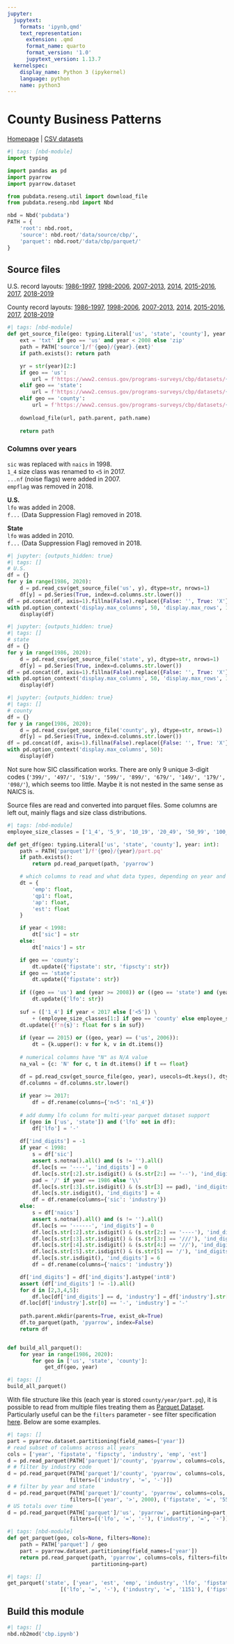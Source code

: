 ```yaml
---
jupyter:
  jupytext:
    formats: 'ipynb,qmd'
    text_representation:
      extension: .qmd
      format_name: quarto
      format_version: '1.0'
      jupytext_version: 1.13.7
  kernelspec:
    display_name: Python 3 (ipykernel)
    language: python
    name: python3
---
```


# County Business Patterns

[Homepage](https://www.census.gov/programs-surveys/cbp.html) |
[CSV datasets](https://www.census.gov/programs-surveys/cbp/data/datasets.html)

```python
#| tags: [nbd-module]
import typing

import pandas as pd
import pyarrow
import pyarrow.dataset

from pubdata.reseng.util import download_file
from pubdata.reseng.nbd import Nbd

nbd = Nbd('pubdata')
PATH = {
    'root': nbd.root,
    'source': nbd.root/'data/source/cbp/',
    'parquet': nbd.root/'data/cbp/parquet/'
}
```

## Source files

U.S. record layouts:
[1986-1997](),
[1998-2006](),
[2007-2013](https://www2.census.gov/programs-surveys/cbp/technical-documentation/records-layouts/noise-layout/us_lfo_layout.txt),
[2014](),
[2015-2016](),
[2017](),
[2018-2019]()



County record layouts:
[1986-1997](http://www2.census.gov/programs-surveys/cbp/technical-documentation/records-layouts/full-layout/county_layout_sic.txt),
[1998-2006](https://www2.census.gov/programs-surveys/cbp/technical-documentation/records-layouts/full-layout/county_layout.txt),
[2007-2013](https://www2.census.gov/programs-surveys/cbp/technical-documentation/records-layouts/noise-layout/county_layout.txt),
[2014](https://www2.census.gov/programs-surveys/rhfs/cbp/technical%20documentation/2014_record_layouts/county_layout_2014.txt),
[2015-2016](https://www2.census.gov/programs-surveys/rhfs/cbp/technical%20documentation/2015_record_layouts/county_layout_2015.txt),
[2017](https://www2.census.gov/programs-surveys/cbp/technical-documentation/records-layouts/2017_record_layouts/county_layout_2017.txt),
[2018-2019](https://www2.census.gov/programs-surveys/cbp/technical-documentation/records-layouts/2018_record_layouts/county-layout-2018.txt)

```python
#| tags: [nbd-module]
def get_source_file(geo: typing.Literal['us', 'state', 'county'], year: int):
    ext = 'txt' if geo == 'us' and year < 2008 else 'zip'
    path = PATH['source']/f'{geo}/{year}.{ext}'
    if path.exists(): return path

    yr = str(year)[2:]
    if geo == 'us':
        url = f'https://www2.census.gov/programs-surveys/cbp/datasets/{year}/cbp{yr}us.{ext}'
    elif geo == 'state':
        url = f'https://www2.census.gov/programs-surveys/cbp/datasets/{year}/cbp{yr}st.zip'
    elif geo == 'county':
        url = f'https://www2.census.gov/programs-surveys/cbp/datasets/{year}/cbp{yr}co.zip'
    
    download_file(url, path.parent, path.name)
    
    return path
```

### Columns over years

`sic` was replaced with `naics` in 1998.  
`1_4` size class was renamed to `<5` in 2017.  
`...nf` (noise flags) were added in 2007.  
`empflag` was removed in 2018.

**U.S.**  
`lfo` was added in 2008.  
`f...` (Data Suppression Flag) removed in 2018.

**State**  
`lfo` was added in 2010.  
`f...` (Data Suppression Flag) removed in 2018.

```python
#| jupyter: {outputs_hidden: true}
#| tags: []
# U.S.
df = {}
for y in range(1986, 2020):
    d = pd.read_csv(get_source_file('us', y), dtype=str, nrows=1)
    df[y] = pd.Series(True, index=d.columns.str.lower())
df = pd.concat(df, axis=1).fillna(False).replace({False: '', True: 'X'})
with pd.option_context('display.max_columns', 50, 'display.max_rows', 100):
    display(df)
```

```python
#| jupyter: {outputs_hidden: true}
#| tags: []
# state
df = {}
for y in range(1986, 2020):
    d = pd.read_csv(get_source_file('state', y), dtype=str, nrows=1)
    df[y] = pd.Series(True, index=d.columns.str.lower())
df = pd.concat(df, axis=1).fillna(False).replace({False: '', True: 'X'})
with pd.option_context('display.max_columns', 50, 'display.max_rows', 100):
    display(df)
```

```python
#| jupyter: {outputs_hidden: true}
#| tags: []
# county
df = {}
for y in range(1986, 2020):
    d = pd.read_csv(get_source_file('county', y), dtype=str, nrows=1)
    df[y] = pd.Series(True, index=d.columns.str.lower())
df = pd.concat(df, axis=1).fillna(False).replace({False: '', True: 'X'})
with pd.option_context('display.max_columns', 50):
    display(df)
```

Not sure how SIC classification works. There are only 9 unique 3-digit codes (`'399/', '497/', '519/', '599/', '899/', '679/', '149/', '179/', '098/'`), which seems too little. Maybe it is not nested in the same sense as NAICS is.

Source files are read and converted into parquet files. Some columns are left out, mainly flags and size class distributions.

```python
#| tags: [nbd-module]
employee_size_classes = ['1_4', '5_9', '10_19', '20_49', '50_99', '100_249', '250_499', '500_999', '1000', '1000_1', '1000_2', '1000_3', '1000_4']

def get_df(geo: typing.Literal['us', 'state', 'county'], year: int):
    path = PATH['parquet']/f'{geo}/{year}/part.pq'
    if path.exists():
        return pd.read_parquet(path, 'pyarrow')

    # which columns to read and what data types, depending on year and geography
    dt = {
        'emp': float,
        'qp1': float,
        'ap': float,
        'est': float
    }

    if year < 1998:
        dt['sic'] = str
    else:
        dt['naics'] = str

    if geo == 'county':
        dt.update({'fipstate': str, 'fipscty': str})
    if geo == 'state':
        dt.update({'fipstate': str})
    
    if ((geo == 'us') and (year >= 2008)) or ((geo == 'state') and (year >= 2010)):
        dt.update({'lfo': str})
    
    suf = (['1_4'] if year < 2017 else ['<5']) \
        + (employee_size_classes[1:] if geo == 'county' else employee_size_classes[1:-4])
    dt.update({f'n{s}': float for s in suf})
    
    if (year == 2015) or ((geo, year) == ('us', 2006)):
        dt = {k.upper(): v for k, v in dt.items()}
    
    # numerical columns have "N" as N/A value
    na_val = {c: 'N' for c, t in dt.items() if t == float}

    df = pd.read_csv(get_source_file(geo, year), usecols=dt.keys(), dtype=dt, na_values=na_val)
    df.columns = df.columns.str.lower()
    
    if year >= 2017:
        df = df.rename(columns={'n<5': 'n1_4'})
    
    # add dummy lfo column for multi-year parquet dataset support
    if (geo in ['us', 'state']) and ('lfo' not in df):
        df['lfo'] = '-'
    
    df['ind_digits'] = -1
    if year < 1998:
        s = df['sic']
        assert s.notna().all() and (s != '').all()
        df.loc[s == '----', 'ind_digits'] = 0
        df.loc[s.str[:2].str.isdigit() & (s.str[2:] == '--'), 'ind_digits'] = 2
        pad = '/' if year == 1986 else '\\'
        df.loc[s.str[:3].str.isdigit() & (s.str[3] == pad), 'ind_digits'] = 3
        df.loc[s.str.isdigit(), 'ind_digits'] = 4
        df = df.rename(columns={'sic': 'industry'})
    else:
        s = df['naics']
        assert s.notna().all() and (s != '').all()
        df.loc[s == '------', 'ind_digits'] = 0
        df.loc[s.str[:2].str.isdigit() & (s.str[2:] == '----'), 'ind_digits'] = 2
        df.loc[s.str[:3].str.isdigit() & (s.str[3:] == '///'), 'ind_digits'] = 3
        df.loc[s.str[:4].str.isdigit() & (s.str[4:] == '//'), 'ind_digits'] = 4
        df.loc[s.str[:5].str.isdigit() & (s.str[5] == '/'), 'ind_digits'] = 5
        df.loc[s.str.isdigit(), 'ind_digits'] = 6
        df = df.rename(columns={'naics': 'industry'})

    df['ind_digits'] = df['ind_digits'].astype('int8')
    assert (df['ind_digits'] != -1).all()
    for d in [2,3,4,5]:
        df.loc[df['ind_digits'] == d, 'industry'] = df['industry'].str[:d]
    df.loc[df['industry'].str[0] == '-', 'industry'] = '-'
    
    path.parent.mkdir(parents=True, exist_ok=True)
    df.to_parquet(path, 'pyarrow', index=False)
    return df


def build_all_parquet():
    for year in range(1986, 2020):
        for geo in ['us', 'state', 'county']:
            get_df(geo, year)
```

```python
#| tags: []
build_all_parquet()
```

With file structure like this (each year is stored `county/year/part.pq`), it is possible to read from multiple files treating them as [Parquet Dataset](https://arrow.apache.org/docs/python/dataset.html). Particularly useful can be the `filters` parameter - see filter specification [here](https://arrow.apache.org/docs/python/generated/pyarrow.parquet.read_table.html). Below are some examples.

```python
#| tags: []
part = pyarrow.dataset.partitioning(field_names=['year'])
# read subset of columns across all years
cols = ['year', 'fipstate', 'fipscty', 'industry', 'emp', 'est']
d = pd.read_parquet(PATH['parquet']/'county', 'pyarrow', columns=cols, partitioning=part)
# # filter by industry code
d = pd.read_parquet(PATH['parquet']/'county', 'pyarrow', columns=cols, partitioning=part,
                    filters=[('industry', '=', '-')])
# # filter by year and state
d = pd.read_parquet(PATH['parquet']/'county', 'pyarrow', columns=cols, partitioning=part,
                    filters=[('year', '>', 2000), ('fipstate', '=', '55')])
# US totals over time
d = pd.read_parquet(PATH['parquet']/'us', 'pyarrow', partitioning=part,
                    filters=[('lfo', '=', '-'), ('industry', '=', '-')])
```

```python
#| tags: [nbd-module]
def get_parquet(geo, cols=None, filters=None):
    path = PATH['parquet'] / geo
    part = pyarrow.dataset.partitioning(field_names=['year'])
    return pd.read_parquet(path, 'pyarrow', columns=cols, filters=filters,
                           partitioning=part)
```

```python
#| tags: []
get_parquet('state', ['year', 'est', 'emp', 'industry', 'lfo', 'fipstate'],
                 [('lfo', '=', '-'), ('industry', '=', '1151'), ('fipstate', '=', '55')])
```

## Build this module

```python
#| tags: []
nbd.nb2mod('cbp.ipynb')
```
